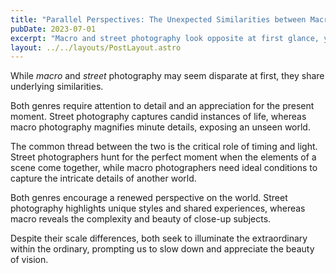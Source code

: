 ```yaml
---
title: "Parallel Perspectives: The Unexpected Similarities between Macro and Street Photography"
pubDate: 2023-07-01
excerpt: "Macro and street photography look opposite at first glance, yet both reveal hidden worlds when timing and light align."
layout: ../../layouts/PostLayout.astro
---
```


While *macro* and *street* photography may seem disparate at first, they share underlying similarities.

Both genres require attention to detail and an appreciation for the present moment. Street photography captures candid instances of life, whereas macro photography magnifies minute details, exposing an unseen world.

The common thread between the two is the critical role of timing and light. Street photographers hunt for the perfect moment when the elements of a scene come together, while macro photographers need ideal conditions to capture the intricate details of another world.

Both genres encourage a renewed perspective on the world. Street photography highlights unique styles and shared experiences, whereas macro reveals the complexity and beauty of close-up subjects.

Despite their scale differences, both seek to illuminate the extraordinary within the ordinary, prompting us to slow down and appreciate the beauty of vision.